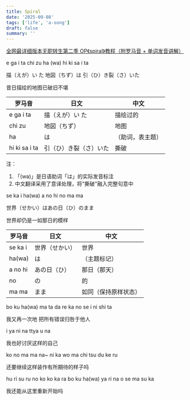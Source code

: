 ```yaml
---
title: Spiral
date: '2025-09-08'
tags: ['life', 'a-song']
draft: false
summary: ''
---
```


[全网最详细版本无职转生第二季 OP《spiral》教程（附罗马音 + 单词发音讲解）](https://www.bilibili.com/video/BV1Mw411i7dd?spm_id_from=333.788.videopod.episodes&p=3)

e ga i ta chi zu ha \(wa\) hi ki sa i ta

描（えが）い た 地図（ちず）は 引（ひ）き裂（さ）いた

昔日描绘的地图已破旧不堪

| 罗马音        | 日文                   | 中文             |
| ------------- | ---------------------- | ---------------- |
| e ga i ta     | 描（えが）い た        | 描绘过的         |
| chi zu        | 地図（ちず）           | 地图             |
| ha            | は                     | （助词，表主题） |
| hi ki sa i ta | 引（ひ）き裂（さ）いた | 撕破             |

注：

1. 「(wa)」是日语助词「は」的实际发音标注
2. 中文翻译采用了意译处理，将"撕破"融入完整句意中

se ka i ha\(wa\) a no hi no ma ma

世界（せかい）はあの日（ひ）のまま

世界却仍是一如那日的模样

| 罗马音  | 日文           | 中文                 |
| ------- | -------------- | -------------------- |
| se ka i | 世界（せかい） | 世界                 |
| ha(wa)  | は             | （主题标记）         |
| a no hi | あの日（ひ）   | 那日（那天）         |
| no      | の             | 的                   |
| ma ma   | まま           | 如同（保持原样状态） |

bo ku ha\(wa\) ma ta da re ka no se i ni shi ta

我又再一次地 把所有错误归咎于他人

i ya ni na ttya u na

我也好讨厌这样的自己

ko no ma ma na~ ni ka wo ma chi tsu du ke ru

还要继续这样装作有所期待的样子吗

hu ri su ru no ko ko ka ra bo ku ha\(wa\) ya ri na o se ma su ka

我还能从这里重新开始吗
